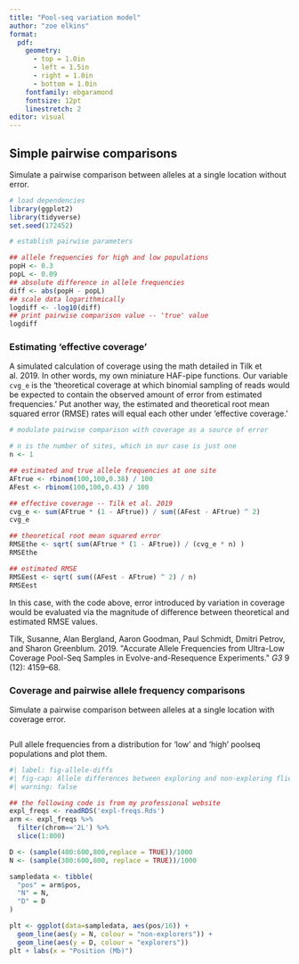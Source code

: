 ```yaml
---
title: "Pool-seq variation model"
author: "zoe elkins"
format:
  pdf:
    geometry:
      - top = 1.0in
      - left = 1.5in
      - right = 1.0in
      - bottom = 1.0in
    fontfamily: ebgaramond
    fontsize: 12pt
    linestretch: 2
editor: visual
---
```


## Simple pairwise comparisons

Simulate a pairwise comparison between alleles at a single location without error.

```r
# load dependencies
library(ggplot2)
library(tidyverse)
set.seed(172452)

# establish pairwise parameters

## allele frequencies for high and low populations
popH <- 0.3
popL <- 0.09
## absolute difference in allele frequencies
diff <- abs(popH - popL)
## scale data logarithmically
logdiff <- -log10(diff)
## print pairwise comparison value -- 'true' value
logdiff
```

### Estimating 'effective coverage'

A simulated calculation of coverage using the math detailed in Tilk et al. 2019. In other words, my own miniature HAF-pipe functions. Our variable `cvg_e` is the 'theoretical coverage at which binomial sampling of reads would be expected to contain the observed amount of error from estimated frequencies.' Put another way, the estimated and theoretical root mean squared error (RMSE) rates will equal each other under 'effective coverage.'

```r
# modulate pairwise comparison with coverage as a source of error

# n is the number of sites, which in our case is just one
n <- 1

## estimated and true allele frequencies at one site
AFtrue <- rbinom(100,100,0.38) / 100
AFest <- rbinom(100,100,0.43) / 100

## effective coverage -- Tilk et al. 2019
cvg_e <- sum(AFtrue * (1 - AFtrue)) / sum((AFest - AFtrue) ^ 2)
cvg_e

## theoretical root mean squared error
RMSEthe <- sqrt( sum(AFtrue * (1 - AFtrue)) / (cvg_e * n) )
RMSEthe

## estimated RMSE
RMSEest <- sqrt( sum((AFest - AFtrue) ^ 2) / n)
RMSEest
```

In this case, with the code above, error introduced by variation in coverage would be evaluated via the magnitude of difference between theoretical and estimated RMSE values.

| Tilk, Susanne, Alan Bergland, Aaron Goodman, Paul Schmidt, Dmitri Petrov, and Sharon Greenblum. 2019. \"Accurate Allele Frequencies from Ultra-Low Coverage Pool-Seq Samples in Evolve-and-Resequence Experiments.\" *G3*  9 (12): 4159--68.

### Coverage and pairwise allele frequency comparisons

Simulate a pairwise comparison between alleles at a single location with coverage error.

```r

```

Pull allele frequencies from a distribution for 'low' and 'high' poolseq populations and plot them.

```r
#| label: fig-allele-diffs
#| fig-cap: Allele differences between exploring and non-exploring flies. 
#| warning: false

## the following code is from my professional website
expl_freqs <- readRDS('expl-freqs.Rds')
arm <- expl_freqs %>% 
  filter(chrom=='2L') %>% 
  slice(1:800)

D <- (sample(400:600,800,replace = TRUE))/1000
N <- (sample(300:600,800, replace = TRUE))/1000

sampledata <- tibble(
  "pos" = arm$pos,
  "N" = N,
  "D" = D
)

plt <- ggplot(data=sampledata, aes(pos/16)) + 
  geom_line(aes(y = N, colour = "non-explorers")) +
  geom_line(aes(y = D, colour = "explorers"))
plt + labs(x = "Position (Mb)")
```
